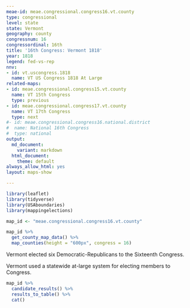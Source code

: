 ```yaml
---
meae-id: meae.congressional.congress16.vt.county
type: congressional
level: state
state: Vermont
geography: county
congressnum: 16
congressordinal: 16th
title: '16th Congress: Vermont 1818'
year: 1818
legend: fed-vs-rep
nnv:
- id: vt.uscongress.1818
  name: VT US Congress 1818 At Large
related-maps:
- id: meae.congressional.congress15.vt.county
  name: VT 15th Congress
  type: previous
- id: meae.congressional.congress17.vt.county
  name: VT 17th Congress
  type: next
#- id: meae.congressional.congress16.national.district
#  name: National 16th Congress
#  type: national
output:
  md_document:
    variant: markdown
  html_document:
    theme: default
always_allow_html: yes
layout: maps-show

---
```


```r
library(leaflet)
library(tidyverse)
library(USAboundaries)
library(mappingelections)

map_id <- "meae.congressional.congress16.vt.county"
```

<div class="map">

```r
map_id %>%
  get_county_map_data() %>%
  map_counties(height = "600px", congress = 16)
```

</div>

Vermont elected six Democratic-Republicans to the Sixteenth Congress.

Vermont used a statewide at-large system for electing members to Congress. 

<div class="results-table">

```r
map_id %>%
  candidate_results() %>%
  results_to_table() %>%
  cat()
```

</div>
